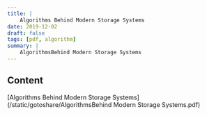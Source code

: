 ```yaml
---
title: |
    Algorithms Behind Modern Storage Systems
date: 2019-12-02
draft: false
tags: [pdf, algorithm]
summary: |
    AlgorithmsBehind Modern Storage Systems
---
```


## Content

[Algorithms Behind Modern Storage Systems](/static/gotoshare/AlgorithmsBehind Modern Storage Systems.pdf)
